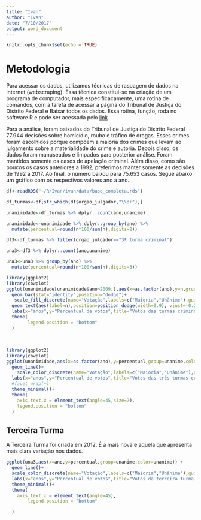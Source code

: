 ```yaml
---
title: "Ivan"
author: "Ivan"
date: "7/10/2017"
output: word_document
---
```


```r
knitr::opts_chunk$set(echo = TRUE)
```



# Metodologia


Para acessar os dados, utilizamos técnicas de raspagem de dados na internet (webscraping).  Essa técnica constitui-se na criação de um programa de computador, mais especificacamente, uma rotina de comandos, com a tarefa de acessar a página do Tribunal de Justiça do Distrito Federal e Baixar todos os dados. Essa rotina, função, roda no software R e pode ser acessada pelo [link](https://github.com/jjesusfilho/Ivan/blob/master/funcao_baixar_acordaos.R)  

Para a análise, foram baixados do Tribunal de Justiça do Distrito Federal 77.944 decisões sobre homicídio, roubo e tráfico de drogas. Esses crimes foram escolhidos porque compõem a maioria dos crimes que levam ao julgamento sobre a materialidade do crime e autoria. Depois disso, os dados foram manuseados e limpados para posterior análise. Foram mantidos somente os casos de apelação criminal. Além disso, como são poucos os casos anteriores a 1992, preferimos manter somente as decisões de 1992 a 2017. Ao final, o número baixou para 75.653 casos. Segue abaixo um gráfico com os respectivos valores ano a ano. 


```r

df<-readRDS("~/R/Ivan/ivan/data/base_completa.rds")

df_turmas<-df[str_which(df$orgao_julgador,"\\d+"),]

unanimidade<-df_turmas %>% dplyr::count(ano,unanime)

unanimidade<-unanimidade %>% dplyr::group_by(ano) %>% 
  mutate(percentual=round(n*100/sum(n),digits=2))

df3<-df_turmas %>% filter(orgao_julgador=="3ª turma criminal")

una3<-df3 %>% dplyr::count(ano,unanime)

una3<-una3 %>% group_by(ano) %>% 
  mutate(percentual=round(n*100/sum(n),digits=3))

```

```r
library(ggplot2)
library(cowplot)
ggplot(unanimidade[unanimidade$ano>2009,],aes(x=as.factor(ano),y=n,group=unanime,fill=unanime))+
  geom_bar(stat="identity",position="dodge")+
   scale_fill_discrete(name="Votação",labels=c("Maioria","Unânime"),guide=guide_legend(reverse=T))+
  geom_text(aes(label=n),position=position_dodge(width=0.9), vjust=-0.25)+
  labs(x="anos",y="Percentual de votos",title="Votos das turmas criminais do Tribunal de Justiça do DF",caption="Fonte: TJDFT")+
  theme(
        legend.position = "bottom"
  )
  
```

## 

```r
library(ggplot2)
library(cowplot)
ggplot(unanimidade,aes(x=as.factor(ano),y=percentual,group=unanime,color=unanime)) +
  geom_line()+
    scale_color_discrete(name="Votação",labels=c("Maioria","Unânime"),guide=guide_legend(reverse=T))+
  labs(x="anos",y="Percentual de votos",title="Votos das três turmas criminais do Tribunal de Justiça do DF",caption="Fonte: TJDFT")+
  #facet_wrap(~)
  theme_minimal()+
  theme(
    axis.text.x = element_text(angle=45,size=7),
    legend.position = "bottom"
  )

```


## Terceira Turma

A Terceira Turma foi criada em 2012. É a mais nova e aquela que apresenta mais clara variação nos dados.

```r

ggplot(una3,aes(x=ano,y=percentual,group=unanime,color=unanime)) +
  geom_line()+
  scale_color_discrete(name="Votação",labels=c("Maioria","Unânime"),guide=guide_legend(reverse=T))+
  labs(x="anos",y="Percentual de votos",title="Votos da terceira turma criminal do Tribunal de Justiça do DF",caption="Fonte: TJDFT")+
  theme_minimal()+
  theme(
    axis.text.x = element_text(angle=45),
        legend.position = "bottom"

  )

```
